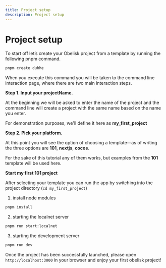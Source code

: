 ```yaml
---
title: Project setup
description: Project setup
---
```


# Project setup

To start off let’s create your Obelisk project from a template by running the following pnpm command.

```bash
pnpm create dubhe
```

When you execute this command you will be taken to the command line interaction page, where there are two main interaction steps.

**Step 1. Input your projectName.**

At the beginning we will be asked to enter the name of the project and the command line will create a project with the same name based on the name you enter.

For demonstration purposes, we'll define it here as **my_first_project**

**Step 2. Pick your platform.**

At this point you will see the option of choosing a template—as of writing the three options are **101**, **nextjs**, **cocos**.

For the sake of this tutorial any of them works, but examples from the **101** template will be used here.

**Start my first 101 project**

After selecting your template you can run the app by switching into the project directory (`cd my_first_project`)

1. install node modules

```bash
pnpm install
```

2. starting the localnet server

```bash
pnpm run start:localnet
```

3. starting the development server

```bash
pnpm run dev
```

Once the project has been successfully launched, please open `http://localhost:3000` in your browser and enjoy your first obelisk project!
